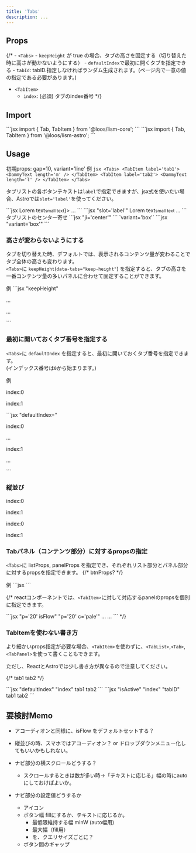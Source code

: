 ```yaml
---
title: 'Tabs'
description: ...
---
```



## Props

{/* - `<Tabs>`
	- `keepHeight` が true の場合、タブの高さを固定する（切り替えた時に高さが動かないようにする）
	- `defaultIndex`で最初に開くタブを指定できる
	- `tabId`: tabID.指定しなければランダム生成されます。(ページ内で一意の値の指定である必要があります。)
- `<TabItem>`
	- `index`: (必須) タブのindex番号 */}

## Import

<Preview>
	<PreviewCode slot='tab' label='React'>
```jsx
import { Tab, TabItem } from '@loos/lism-core';
```
	</PreviewCode>
	<PreviewCode slot='tab' label='Astro'>
```jsx
import { Tab, TabItem } from '@loos/lism-astro';
```
	</PreviewCode>
</Preview>


## Usage

初期props: gap=10, variant='line'
<Preview>
	<PreviewTitle>例</PreviewTitle>
	<PreviewArea p={30}>
		<Tabs>
			<TabItem label='tab1'>
				<DammyText length='m' />
			</TabItem>
			<TabItem label='tab2'>
				<DammyText length='l' />
			</TabItem>
		</Tabs>
	</PreviewArea>
	<PreviewCode>
		```jsx
		<Tabs>
			<TabItem label='tab1'>
				<DammyText length='m' />
			</TabItem>
			<TabItem label='tab2'>
				<DammyText length='l' />
			</TabItem>
		</Tabs>
		```
	</PreviewCode>
</Preview>


タブリストの各ボタンテキストは`label`で指定できますが、jsx式を使いたい場合、Astroでは`slot='label'`を使ってください。

<Preview mbs='20'>
	<PreviewCode slot='tab' label='React'>
		```jsx
		<TabItem label={<>Lorem text<small>small text</small></>}>
			...
		</TabItem>
		```
	</PreviewCode>
	<PreviewCode slot='tab' label='Astro'>
		```jsx "slot='label'"
		<TabItem>
			<Fragment slot='label'>Lorem text<small>small text</small></Fragment>
			...
		</TabItem>
		```
	</PreviewCode>
</Preview>


<Preview>
	<PreviewTitle>タブリストのセンター寄せ</PreviewTitle>
	<PreviewArea p={30}>
		<Tabs variant='line' ji='center'>
			<TabItem label='tab1'>
				<DammyText length='m' />
			</TabItem>
			<TabItem label='tab2'>
				<DammyText length='l' />
			</TabItem>
		</Tabs>
	</PreviewArea>
	<PreviewCode>
		```jsx "ji='center'"
		<Tabs variant='line' ji='center'>
			<TabItem label='tab1'>
				<DammyText length='m' />
			</TabItem>
			<TabItem label='tab2'>
				<DammyText length='l' />
			</TabItem>
		</Tabs>
		```
	</PreviewCode>
</Preview>

<Preview>
	<PreviewTitle>`variant='box'`</PreviewTitle>
	<PreviewArea p={30}>
		<Tabs variant='box' ji='center'>
			<TabItem label='tab1'>
				<DammyText length='m' />
			</TabItem>
			<TabItem label='tab2'>
				<DammyText length='l' />
			</TabItem>
		</Tabs>
	</PreviewArea>
	<PreviewCode>
		```jsx "variant='box'"
		<Tabs variant='box' ji='center'>
			<TabItem label='tab1'>
				<DammyText length='m' />
			</TabItem>
			<TabItem label='tab2'>
				<DammyText length='l' />
			</TabItem>
		</Tabs>
		```
	</PreviewCode>
</Preview>


### 高さが変わらないようにする

タブを切り替えた時、デフォルトでは、表示されるコンテンツ量が変わることでタブ全体の高さも変わります。  
`<Tabs>`に `keepHeight`(`data-tabs="keep-height"`) を指定すると、タブの高さを一番コンテンツ量の多いパネルに合わせて固定することができます。

<Preview>
	<PreviewTitle>例</PreviewTitle>
	<PreviewArea p={30}>
		<Tabs keepHeight>
			<TabItem label="tab1">
				<DammyText />
			</TabItem>
			<TabItem label="tab2">
				<DammyText length="xl" />
			</TabItem>
		</Tabs>
	</PreviewArea>
	<PreviewCode>
		```jsx "keepHeight"
		<Tabs keepHeight>
			<TabItem label="tab1">
				<p>...</p>
			</TabItem>
			<TabItem label="tab2">
				<p>...</p>
			</TabItem>
		</Tabs>
		```
	</PreviewCode>
</Preview>


### 最初に開いておくタブ番号を指定する

`<Tabs>`に `defaultIndex` を指定すると、最初に開いておくタブ番号を指定できます。  
(インデックス番号は`0`から始まります。)

<Preview>
	<PreviewTitle>例</PreviewTitle>
	<PreviewArea p={30}>
		<Tabs defaultIndex={1}>
			<TabItem label="tab1" isFlow='s'>
				<p>index:0</p>
				<DammyText />
			</TabItem>
			<TabItem label="tab2" isFlow='s'>
				<p>index:1</p>
				<DammyText length="l" />
			</TabItem>
		</Tabs>
	</PreviewArea>
	<PreviewCode>
		```jsx "defaultIndex="
		<Tabs defaultIndex={1}>
			<TabItem label="tab1" isFlow='s'>
				<p>index:0</p>
				<p>...</p>
			</TabItem>
			<TabItem label="tab2" isFlow='s'>
				<p>index:1</p>
				<p>...</p>
			</TabItem>
		</Tabs>
		```
	</PreviewCode>
</Preview>

### 縦並び

<Preview>
	<PreviewArea p={30} resize>
		<Tabs isVertical keepHeight>
			<TabItem label='title1' isFlow='s'>
				<p>index:0</p>
				<DammyText />
			</TabItem>
			<TabItem label='title2' isFlow='s'>
				<p>index:1</p>
				<DammyText />
				<DammyText length='l' />
			</TabItem>
		</Tabs>
	</PreviewArea>
</Preview>

<Preview>
	<PreviewArea p={30} resize>
		<Tabs variant='box' isVertical keepHeight ai='s' ji='c'>
			<TabItem label='title1' isFlow='s'>
				<p>index:0</p>
				<DammyText />
			</TabItem>
			<TabItem label='title2' isFlow='s'>
				<p>index:1</p>
				<DammyText />
				<DammyText length='l' />
			</TabItem>
		</Tabs>
	</PreviewArea>
</Preview>




### Tabパネル（コンテンツ部分）に対するpropsの指定


`<Tabs>`に listProps, panelProps を指定でき、それぞれリスト部分とパネル部分に対するpropsを指定できます。
{/* btnProps? */}


<Preview>
	<PreviewTitle>例</PreviewTitle>
	<PreviewArea p={30}>
		<Tabs bgc='pale' shadow='1' gap='0' listProps={{c: 'pale'}} panelProps={{p:'em10', isFlow: 's'}}>
			<TabItem label='tab1'>
				<DammyText />
				<DammyText length='m' />
			</TabItem>
			<TabItem label='tab2'>
				<DammyText />
				<DammyText length='l' />
			</TabItem>
		</Tabs>
	</PreviewArea>
	<PreviewCode>
		```jsx
		<Tabs bgc='pale' shadow='1' gap='0' listProps={{c: 'pale'}} panelProps={{p:'em10', isFlow: 's'}}>
			<TabItem label='tab1'>
				<DammyText />
				<DammyText length='m' />
			</TabItem>
			<TabItem label='tab2'>
				<DammyText />
				<DammyText length='l' />
			</TabItem>
		</Tabs>
		```
	</PreviewCode>
</Preview>


{/* reactコンポーネントでは、`<TabItem>`に対して対応するpanelのpropsを個別に指定できます。

<Preview>
	<PreviewCode>
		```jsx "p='20' isFlow" "p='20' c='pale'"
		<Tabs>
			<TabItem label='tab1' p='20' isFlow>
				...
			</TabItem>
			<TabItem label='tab2' p='20' c='pale'>
				...
			</TabItem>
		</Tabs>
		```
	</PreviewCode>
</Preview> */}


### TabItemを使わない書き方

より細かいprops指定が必要な場合、`<TabItem>`を使わずに、`<TabList>`,`<Tab>`,`<TabPanel>`を使って書くこともできます。

ただし、ReactとAstroでは少し書き方が異なるので注意してください。

{/* <Preview>
	<PreviewArea p={30}>
		<Tabs>
			<TabList>
				<Tab tabID='hoge' isActive index={0}>tab1</Tab>
				<Tab tabID='hoge' index={1}>tab2</Tab>
			</TabList>
			<TabPanel tabID='hoge' isActive index={0}>
				<DammyText />
			</TabPanel>
			<TabPanel tabID='hoge' index={1}>
				<DammyText length='l' />
			</TabPanel>
		</Tabs>
	</PreviewArea>
</Preview> */}


<Preview>
	<PreviewCode slot='tab' label='React'>
		```jsx "defaultIndex" "index"
		<Tabs defaultIndex={0}>
			<TabList>
				<Tab index={0}>tab1</Tab>
				<Tab index={1}>tab2</Tab>
			</TabList>
			<TabPanel index={0}>
				<DammyText />
			</TabPanel>
			<TabPanel index={1}>
				<DammyText length='l' />
			</TabPanel>
		</Tabs>
		```
	</PreviewCode>
	<PreviewCode slot='tab' label='Astro'>
		```jsx "isActive" "index" "tabID"
		<Tabs>
			<TabList>
				<Tab tabID='the-tabid' isActive index={0}>tab1</Tab>
				<Tab tabID='the-tabid' index={1}>tab2</Tab>
			</TabList>
			<TabPanel tabID='the-tabid' isActive index={0}>
				<DammyText />
			</TabPanel>
			<TabPanel tabID='the-tabid' index={1}>
				<DammyText length='l' />
			</TabPanel>
		</Tabs>
		```
	</PreviewCode>
</Preview>


## 要検討Memo

- アコーディオンと同様に、isFlow をデフォルトセットする？

- 縦並びの時、スマホではアコーディオン？ or ドロップダウンメニュー化してもいいかもしれない。
- ナビ部分の横スクロールどうする？
	- スクロールするときは数が多い時→「テキストに応じる」幅の時にautoにしておけばよいか。
- ナビ部分の設定値どうするか
	- アイコン
	- ボタン幅 fillにするか、テキストに応じるか。
		- 最低限維持する幅 minW (auto幅用)
		- 最大幅（fill用）
		- を、クエリサイズごとに？
	- ボタン間のギャップ
